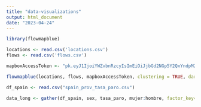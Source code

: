 ```yaml
---
title: "data-visualizations"
output: html_document
date: "2023-04-24"
---
```


```r
library(flowmapblue)
```


```r
locations <- read.csv('locations.csv')
flows <- read.csv('flows.csv')

mapboxAccessToken <- "pk.eyJ1IjoiYWZvbnRzcyIsImEiOiJjbGd2NGp5Y2QxYndpM2ZxdjVvdXFsZHFsIn0.r9oxooGixdq4jl-Np0a2Ng"

flowmapblue(locations, flows, mapboxAccessToken, clustering = TRUE, darkMode = TRUE, animation = FALSE)

```

``` r
df_spain <- read.csv("spain_prov_tasa_paro.csv")

data_long <- gather(df_spain, sex, tasa_paro, mujer:hombre, factor_key=TRUE)
```





















